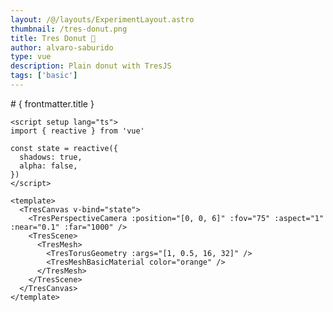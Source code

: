 ```yaml
---
layout: /@/layouts/ExperimentLayout.astro
thumbnail: /tres-donut.png
title: Tres Donut 🍩
author: alvaro-saburido
type: vue
description: Plain donut with TresJS
tags: ['basic']
---
```



<TresDonut client:only />

<TheInfo>
# { frontmatter.title }

```vue
<script setup lang="ts">
import { reactive } from 'vue'

const state = reactive({
  shadows: true,
  alpha: false,
})
</script>

<template>
  <TresCanvas v-bind="state">
    <TresPerspectiveCamera :position="[0, 0, 6]" :fov="75" :aspect="1" :near="0.1" :far="1000" />
    <TresScene>
      <TresMesh>
        <TresTorusGeometry :args="[1, 0.5, 16, 32]" />
        <TresMeshBasicMaterial color="orange" />
      </TresMesh>
    </TresScene>
  </TresCanvas>
</template>
```

</TheInfo>
